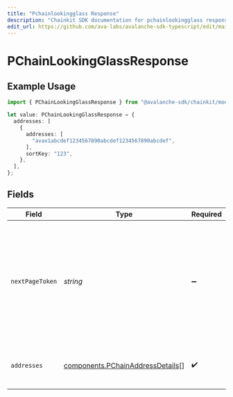 ```yaml
---
title: "Pchainlookingglass Response"
description: "Chainkit SDK documentation for pchainlookingglass response"
edit_url: https://github.com/ava-labs/avalanche-sdk-typescript/edit/main/chainkit/docs/models/components/pchainlookingglassresponse.md
---
```


# PChainLookingGlassResponse

## Example Usage

```typescript
import { PChainLookingGlassResponse } from "@avalanche-sdk/chainkit/models/components";

let value: PChainLookingGlassResponse = {
  addresses: [
    {
      addresses: [
        "avax1abcdef1234567890abcdef1234567890abcdef",
      ],
      sortKey: "123",
    },
  ],
};
```

## Fields

| Field                                                                                                                                  | Type                                                                                                                                   | Required                                                                                                                               | Description                                                                                                                            |
| -------------------------------------------------------------------------------------------------------------------------------------- | -------------------------------------------------------------------------------------------------------------------------------------- | -------------------------------------------------------------------------------------------------------------------------------------- | -------------------------------------------------------------------------------------------------------------------------------------- |
| `nextPageToken`                                                                                                                        | *string*                                                                                                                               | :heavy_minus_sign:                                                                                                                     | A token, which can be sent as `pageToken` to retrieve the next page. If this field is omitted or empty, there are no subsequent pages. |
| `addresses`                                                                                                                            | [components.PChainAddressDetails](https://github.com/ava-labs/avalanche-sdk-typescript/blob/main/chainkit/models/components/pchainaddressdetails.md)[]                                                   | :heavy_check_mark:                                                                                                                     | List of addresses that match provided criteria.                                                                                        |